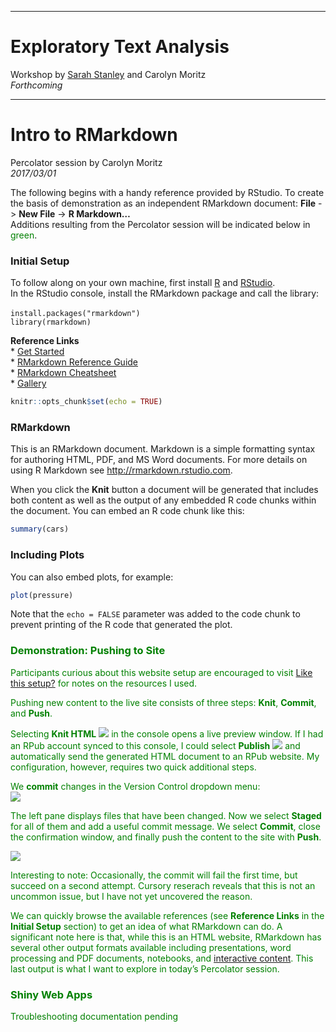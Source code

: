 
********
# Exploratory Text Analysis

Workshop by [Sarah Stanley](https://twitter.com/sarcathtic) and Carolyn Moritz  
*Forthcoming*

********

# Intro to RMarkdown
Percolator session by Carolyn Moritz  
*2017/03/01*

The following begins with a handy reference provided by RStudio. To create the basis of demonstration as an independent RMarkdown document: **File** -> **New File** -> **R Markdown...**  
Additions resulting from the Percolator session will be indicated below in <span style="color:green">green</span>.

### Initial Setup
To follow along on your own machine, first install [R](https://cran.r-project.org/) and [RStudio](https://www.rstudio.com/products/rstudio/).  
In the RStudio console, install the RMarkdown package and call the library: 
<br><br>
`install.packages("rmarkdown")`  
`library(rmarkdown)`  

**Reference Links**  
* [Get Started](http://rmarkdown.rstudio.com/lesson-1.html)  
* [RMarkdown Reference Guide](https://www.rstudio.com/wp-content/uploads/2015/03/rmarkdown-reference.pdf)  
* [RMarkdown Cheatsheet](https://www.rstudio.com/wp-content/uploads/2016/03/rmarkdown-cheatsheet-2.0.pdf)  
* [Gallery](http://rmarkdown.rstudio.com/gallery.html)  

```r
knitr::opts_chunk$set(echo = TRUE)
```

### RMarkdown

This is an RMarkdown document. Markdown is a simple formatting syntax for authoring HTML, PDF, and MS Word documents. For more details on using R Markdown see <http://rmarkdown.rstudio.com>.

When you click the **Knit** button a document will be generated that includes both content as well as the output of any embedded R code chunks within the document. You can embed an R code chunk like this:

```r
summary(cars)
```

### Including Plots

You can also embed plots, for example:

```r
plot(pressure)
```

Note that the `echo = FALSE` parameter was added to the code chunk to prevent printing of the R code that generated the plot.

### <span style="color:green">Demonstration: Pushing to Site</span>

<span style="color:green">Participants curious about this website setup are encouraged to visit [Like this setup?](setup.html) for notes on the resources I used. </span> 

<span style="color:green">Pushing new content to the live site consists of three steps: **Knit**, **Commit**, and **Push**.  </span>

<span style="color:green">Selecting **Knit HTML** ![](images/knit.png)  in the console opens a live preview window. If I had an RPub account synced to this console, I could select **Publish** ![](images/publish.png) and automatically send the generated HTML document to an RPub website. My configuration, however, requires two quick additional steps.</span>  

<span style="color:green">We **commit** changes in the Version Control dropdown menu:</span>      
![](images/versiondropdown.png)  

<span style="color:green">The left pane displays files that have been changed. Now we select **Staged** for all of them and add a useful commit message. We select **Commit**, close the confirmation window, and finally push the content to the site with **Push**.</span>  

![](images/versioncontrol.png)    

<span style="color:green">Interesting to note: Occasionally, the commit will fail the first time, but succeed on a second attempt. Cursory reserach reveals that this is not an uncommon issue, but I have not yet uncovered the reason.</span>  

<span style="color:green">We can quickly browse the available references (see **Reference Links** in the **Initial Setup** section) to get an idea of what RMarkdown can do. A significant note here is that, while this is an HTML website, RMarkdown has several other output formats available including presentations, word processing and PDF documents, notebooks, and [interactive content](http://rmarkdown.rstudio.com/lesson-14.html). This last output is what I want to explore in today's Percolator session.</span>


### <span style="color:green">Shiny Web Apps</span>

<span style="color:green">Troubleshooting documentation pending</span>
